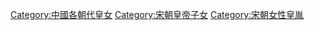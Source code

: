 [[Category:中國各朝代皇女|Category:中國各朝代皇女]]
[[Category:宋朝皇帝子女|Category:宋朝皇帝子女]]
[[Category:宋朝女性皇胤|Category:宋朝女性皇胤]]